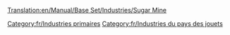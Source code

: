 [[Translation:en/Manual/Base Set/Industries/Sugar Mine]]

{{fr/Industries|image=en/SugarMine.png
|nom=Mine de sucre
|climats=[[fr/Manual/Climat#pays-des-jouets|Pays des jouets]]
|accepte=Rien
|produit=[[fr/Manual/Base Set/Cargos/Sucre|Sucre]]
|notes=Absent des autres [[fr/Manual/Climat|climats]].
}}

[[Category:fr/Industries primaires]]
[[Category:fr/Industries du pays des jouets]]